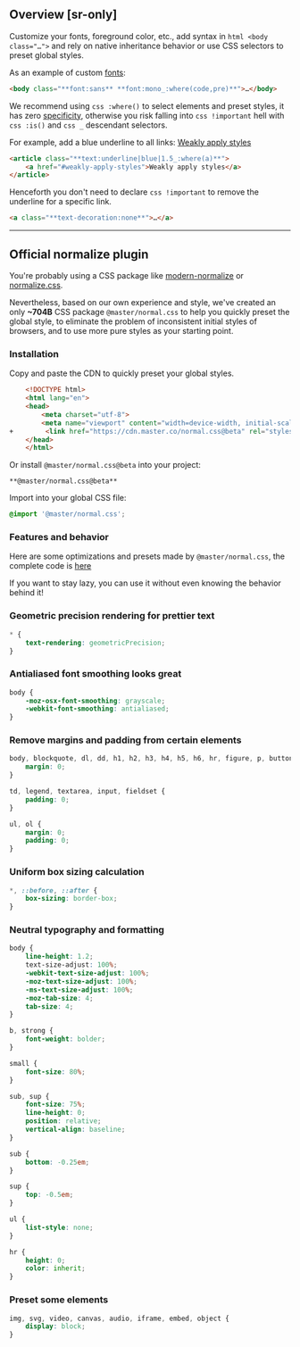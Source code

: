 ## Overview [sr-only]
Customize your fonts, foreground color, etc., add syntax in `html <body class="…">` and rely on native inheritance behavior or use CSS selectors to preset global styles.

As an example of custom [fonts](/docs/fonts):
```html
<body class="**font:sans** **font:mono_:where(code,pre)**">…</body>
```

We recommend using `css :where()` to select elements and preset styles, it has zero [specificity](https://developer.mozilla.org/en-US/docs/Web/CSS/Specificity), otherwise you risk falling into `css !important` hell with `css :is()` and `css _` descendant selectors.

For example, add a blue underline to all links:
<Demo>
    <a href="#weakly-apply-styles" className="text:underline|blue|1.5!">Weakly apply styles</a>
</Demo>
```html
<article class="**text:underline|blue|1.5_:where(a)**">
    <a href="#weakly-apply-styles">Weakly apply styles</a>
</article>
```
Henceforth you don't need to declare `css !important` to remove the underline for a specific link.
```html
<a class="**text-decoration:none**">…</a>
```

---

## Official normalize plugin
You're probably using a CSS package like [modern-normalize](https://github.com/sindresorhus/modern-normalize) or [normalize.css](https://github.com/necolas/normalize.css).

Nevertheless, based on our own experience and style, we've created an only **~704B** CSS package `@master/normal.css` to help you quickly preset the global style, to eliminate the problem of inconsistent initial styles of browsers, and to use more pure styles as your starting point.

### Installation
Copy and paste the CDN to quickly preset your global styles.
```html name=index.html
    <!DOCTYPE html>
    <html lang="en">
    <head>
        <meta charset="utf-8">
        <meta name="viewport" content="width=device-width, initial-scale=1">
+        <link href="https://cdn.master.co/normal.css@beta" rel="stylesheet">
    </head>
    </html>
```
Or install `@master/normal.css@beta` into your project:
```install
**@master/normal.css@beta**
```

Import into your global CSS file:

```css name=main.css
@import '@master/normal.css';
```

### Features and behavior
Here are some optimizations and presets made by `@master/normal.css`, the complete code is [here](https://github.com/master-co/css/tree/beta/packages/normal.css)

If you want to stay lazy, you can use it without even knowing the behavior behind it!

### Geometric precision rendering for prettier text
```css
* {
    text-rendering: geometricPrecision;
}
```
            
### Antialiased font smoothing looks great
```css
body {
    -moz-osx-font-smoothing: grayscale;
    -webkit-font-smoothing: antialiased;
}
```
            
### Remove margins and padding from certain elements
```css
body, blockquote, dl, dd, h1, h2, h3, h4, h5, h6, hr, figure, p, button, optgroup, select, textarea, pre {
    margin: 0;
}

td, legend, textarea, input, fieldset {
    padding: 0;
}

ul, ol {
    margin: 0;
    padding: 0;
}
```
            
### Uniform box sizing calculation
```css
*, ::before, ::after {
    box-sizing: border-box;
}
```
            
### Neutral typography and formatting
```css
body {
    line-height: 1.2;
    text-size-adjust: 100%;
    -webkit-text-size-adjust: 100%;
    -moz-text-size-adjust: 100%;
    -ms-text-size-adjust: 100%;
    -moz-tab-size: 4;
    tab-size: 4;
}

b, strong {
    font-weight: bolder;
}

small {
    font-size: 80%;
}

sub, sup {
    font-size: 75%;
    line-height: 0;
    position: relative;
    vertical-align: baseline;
}

sub {
    bottom: -0.25em;
}

sup {
    top: -0.5em;
}

ul {
    list-style: none;
}

hr {
    height: 0;
    color: inherit;
}
```
            
### Preset some elements
```css
img, svg, video, canvas, audio, iframe, embed, object {
    display: block;
}
```

